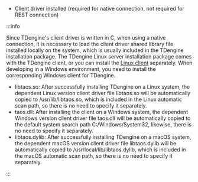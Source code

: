 - Client driver installed (required for native connection, not required for REST connection)

:::info

Since TDengine's client driver is written in C, when using a native connection, it is necessary to load the client driver shared library file installed locally on the system, which is usually included in the TDengine installation package. The TDengine Linux server installation package comes with the TDengine client, or you can install the [Linux client](../get-started/) separately. When developing in a Windows environment, you need to install the corresponding Windows client for TDengine.

- libtaos.so: After successfully installing TDengine on a Linux system, the dependent Linux version client driver file libtaos.so will be automatically copied to /usr/lib/libtaos.so, which is included in the Linux automatic scan path, so there is no need to specify it separately.
- taos.dll: After installing the client on a Windows system, the dependent Windows version client driver file taos.dll will be automatically copied to the default system search path C:/Windows/System32, likewise, there is no need to specify it separately.
- libtaos.dylib: After successfully installing TDengine on a macOS system, the dependent macOS version client driver file libtaos.dylib will be automatically copied to /usr/local/lib/libtaos.dylib, which is included in the macOS automatic scan path, so there is no need to specify it separately.

:::
